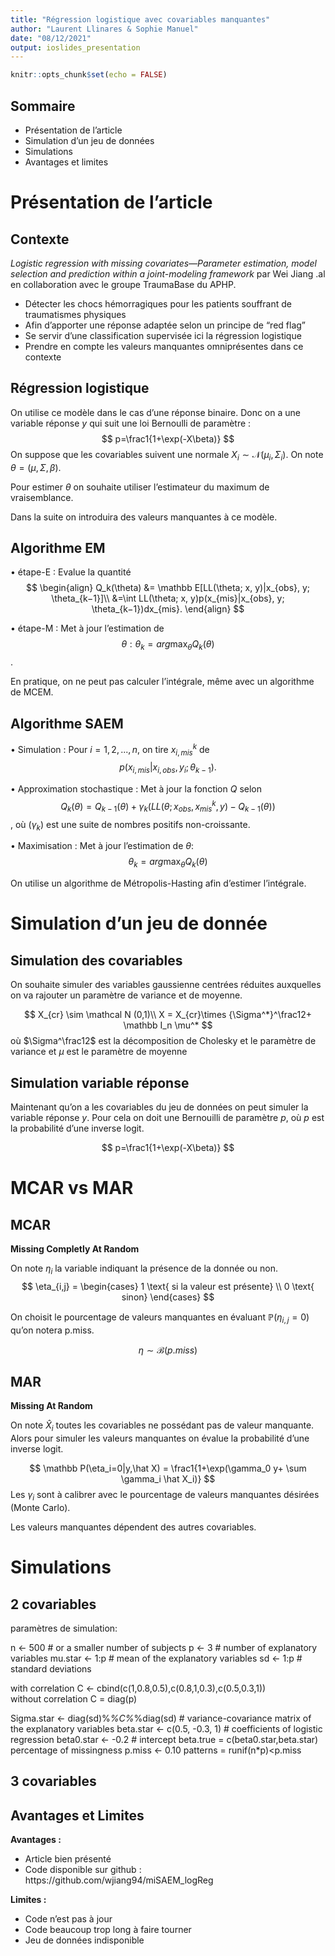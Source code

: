 ```yaml
---
title: "Régression logistique avec covariables manquantes"
author: "Laurent Llinares & Sophie Manuel"
date: "08/12/2021"
output: ioslides_presentation
---
```


```r
knitr::opts_chunk$set(echo = FALSE)
```

## Sommaire

- Présentation de l'article
- Simulation d'un jeu de données
- Simulations
- Avantages et limites

# Présentation de l'article

## Contexte

*Logistic regression with missing covariates—Parameter estimation, model selection and prediction within a joint-modeling framework* 
par Wei Jiang .al en collaboration avec le groupe TraumaBase du APHP.

- Détecter les chocs hémorragiques pour les patients souffrant de traumatismes physiques
- Afin d'apporter une réponse adaptée selon un principe de "red flag"
- Se servir d'une classification supervisée ici la régression logistique
- Prendre en compte les valeurs manquantes omniprésentes dans ce contexte



## Régression logistique

On utilise ce modèle dans le cas d'une réponse binaire. Donc on a une variable réponse $y$ qui suit une loi Bernoulli de paramètre :
$$
p=\frac1{1+\exp(-X\beta)}
$$
On suppose que les covariables suivent une normale $X_i \sim \mathcal N(\mu_i,\Sigma_i)$. On note $\theta =(\mu, \Sigma, \beta)$. 
  
Pour estimer $\theta$ on souhaite utiliser l'estimateur du maximum de vraisemblance.  
  
Dans la suite on introduira des valeurs manquantes à ce modèle.

## Algorithme EM

• étape-E : Evalue la quantité  
$$
\begin{align}
Q_k(\theta) &= \mathbb E[LL(\theta; x, y)|x_{obs}, y; \theta_{k−1}]\\
&=\int LL(\theta; x, y)p(x_{mis}|x_{obs}, y; \theta_{k−1})dx_{mis}.
\end{align}
$$
  
• étape-M : Met à jour l'estimation de 
$$\theta: \theta_k = arg\max_\theta Q_k(\theta)$$.  
  
En pratique, on ne peut pas calculer l'intégrale, même avec un algorithme de MCEM.

## Algorithme SAEM

• Simulation :  Pour $i = 1, 2, . . . , n$, on tire $x^k_{i,mis}$ de
$$p(x_{i,mis}|x_{i,obs}, y_i; \theta_{k−1}).$$

• Approximation stochastique : Met à jour la fonction $Q$ selon  
$$Q_k(\theta) = Q_{k−1}(\theta) + \gamma_k (LL(\theta; x_{obs}, x^k_{mis}, y) − Q_{k−1}(\theta))$$,
où $(\gamma_k)$ est une suite de nombres positifs non-croissante.

• Maximisation : Met à jour l'estimation de $\theta$:
$$\theta_k = arg \max_\theta Q_k(\theta)$$ 
  
On utilise un algorithme de Métropolis-Hasting afin d'estimer l'intégrale.

# Simulation d'un jeu de donnée

## Simulation des covariables

On souhaite simuler des variables gaussienne centrées réduites auxquelles on va rajouter un paramètre de variance et de moyenne.

$$
X_{cr} \sim \mathcal N (0,1)\\
X = X_{cr}\times {\Sigma^*}^\frac12+ \mathbb I_n \mu^*
$$
où $\Sigma^\frac12$ est la décomposition de Cholesky et le paramètre de variance et $\mu$ est le paramètre de moyenne


## Simulation variable réponse

Maintenant qu'on a les covariables du jeu de données on peut simuler la variable réponse $y$. Pour cela on doit une Bernouilli de paramètre $p$, où $p$ est la probabilité d'une inverse logit.

$$
p=\frac1{1+\exp(-X\beta)}
$$

# MCAR vs MAR

## MCAR
**Missing Completly At Random**
  
On note $\eta_i$ la variable indiquant la présence de la donnée ou non.
$$
\eta_{i,j} =
\begin{cases}
1 \text{ si la valeur est présente} \\
0 \text{ sinon}
\end{cases}
$$

On choisit le pourcentage de valeurs manquantes en évaluant $\mathbb P(\eta_{i,j}=0)$ qu'on notera p.miss. 

$$
\eta \sim \mathcal B(p.miss)
$$


## MAR
**Missing At Random**
  

On note $\hat X_i$ toutes les covariables ne possédant pas de valeur manquante. Alors pour simuler les valeurs manquantes on évalue la probabilité d'une inverse logit. 

$$
\mathbb P(\eta_i=0|y,\hat X) = \frac1{1+\exp(\gamma_0 y+ \sum \gamma_i \hat X_i)}
$$
Les $\gamma_i$ sont à calibrer avec le pourcentage de valeurs manquantes désirées (Monte Carlo).

Les valeurs manquantes dépendent des autres covariables.

# Simulations

## 2 covariables

paramètres de simulation:

n <- 500 # or a smaller number of subjects 
p <- 3     # number of explanatory variables
mu.star <- 1:p  # mean of the explanatory variables
sd <- 1:p # standard deviations

 with correlation
C <- cbind(c(1,0.8,0.5),c(0.8,1,0.3),c(0.5,0.3,1))  
 without correlation
C = diag(p)

Sigma.star <- diag(sd)%*%C%*%diag(sd) # variance-covariance matrix of the explanatory variables
beta.star <- c(0.5, -0.3, 1) # coefficients of logistic regression
beta0.star <- -0.2  # intercept
beta.true = c(beta0.star,beta.star)
percentage of missingness
p.miss <- 0.10 
patterns = runif(n*p)<p.miss

## 3 covariables

## Avantages et Limites

**Avantages :**  
  
- Article bien présenté
- Code disponible sur github : https://github.com/wjiang94/miSAEM_logReg   
   
**Limites :**  
  
- Code n'est pas à jour
- Code beaucoup trop long à faire tourner
- Jeu de données indisponible

